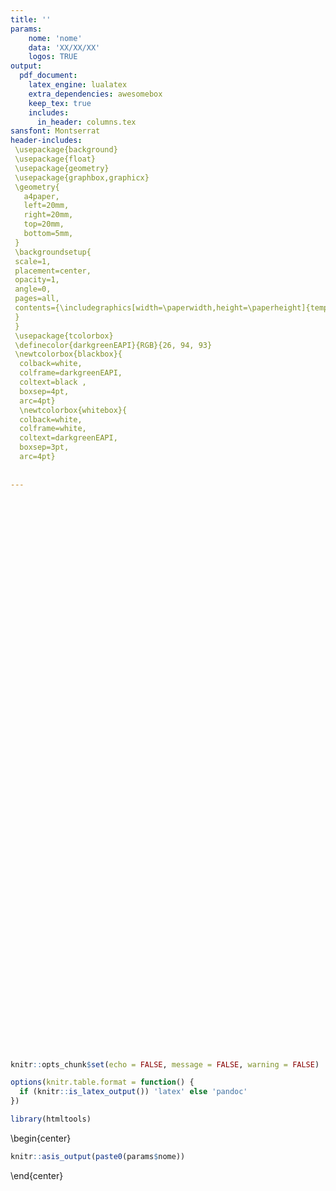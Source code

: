 ```yaml
---
title: ''
params:
    nome: 'nome'
    data: 'XX/XX/XX'
    logos: TRUE
output:
  pdf_document: 
    latex_engine: lualatex
    extra_dependencies: awesomebox
    keep_tex: true
    includes:
      in_header: columns.tex
sansfont: Montserrat
header-includes:
 \usepackage{background}
 \usepackage{float}
 \usepackage{geometry}
 \usepackage{graphbox,graphicx}
 \geometry{
   a4paper,
   left=20mm,
   right=20mm,
   top=20mm,
   bottom=5mm,
 }
 \backgroundsetup{
 scale=1,
 placement=center,
 opacity=1,
 angle=0,
 pages=all,
 contents={\includegraphics[width=\paperwidth,height=\paperheight]{template_capa_limpa.pdf}
 }
 }
 \usepackage{tcolorbox}
 \definecolor{darkgreenEAPI}{RGB}{26, 94, 93}
 \newtcolorbox{blackbox}{
  colback=white,
  colframe=darkgreenEAPI,
  coltext=black ,
  boxsep=4pt,
  arc=4pt}
  \newtcolorbox{whitebox}{
  colback=white,
  colframe=white,
  coltext=darkgreenEAPI,
  boxsep=3pt,
  arc=4pt}
  
  
---
```



<!-- $~$ para pular paragrafo (criar espaco vazio) -->


$~$

$~$

$~$

$~$

$~$

$~$

$~$

$~$

$~$

$~$

$~$

$~$

$~$

$~$

$~$

$~$

$~$

$~$

$~$

$~$

$~$

$~$

$~$

$~$

$~$

$~$

$~$

$~$

$~$

```r
knitr::opts_chunk$set(echo = FALSE, message = FALSE, warning = FALSE)

options(knitr.table.format = function() {
  if (knitr::is_latex_output()) 'latex' else 'pandoc'
})

library(htmltools)

```

<!-- Identificação da rede -->

\begin{center}\Huge\color{darkgreenEAPI}





```r

knitr::asis_output(paste0(params$nome))

```

\end{center}


<!-- Data da devolutiva -->
\begin{flushright}\Large\color{darkgreenEAPI}

```r

knitr::asis_output(paste('Devolutiva gerada em', params$data))


```

\end{flushright}


<!-- logos -->

\begin{center}

```r

if(params$logos$lepes){
  knitr::include_graphics('images/lepes.png')
}

if(params$logos$outro){
  knitr::include_graphics('images/pdestacados.png')
}

```


\end{center}
